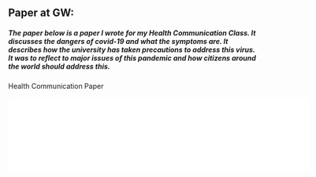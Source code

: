 ## **Paper at GW:**

##### The paper below is a paper I wrote for my Health Communication Class. It discusses the dangers of covid-19 and what the symptoms are. It describes how the university has taken precautions to address this virus. It was to reflect to major issues of this pandemic and how citizens around the world should address this.

Health Communication Paper

![](The Dangers of Covid-19.pdf){width="6.38in"}
